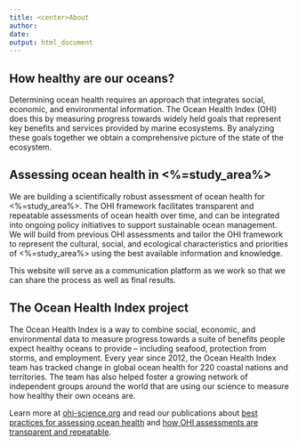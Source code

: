 ```yaml
---
title: <center>About
author: 
date: 
output: html_document
---
```


<!--- please edit as needed!--->

## How healthy are our oceans?

Determining ocean health requires an approach that integrates social, economic, and environmental information. The Ocean Health Index (OHI) does this by measuring progress towards widely held goals that represent key benefits and services provided by marine ecosystems. By analyzing these goals together we obtain a comprehensive picture of the state of the ecosystem. 

## Assessing ocean health in <%=study_area%>
 
We are building a scientifically robust assessment of ocean health for <%=study_area%>. The OHI framework facilitates transparent and repeatable assessments of ocean health over time, and can be integrated into ongoing policy initiatives to support sustainable ocean management. We will build from previous OHI assessments and tailor the OHI framework to represent the cultural, social, and ecological characteristics and priorities of <%=study_area%> using the best available information and knowledge.

This website will serve as a communication platform as we work so that we can share the process as well as final results. 


## The Ocean Health Index project

The Ocean Health Index is a way to combine social, economic, and environmental data to measure progress towards a suite of benefits people expect healthy oceans to provide – including seafood, protection from storms, and employment. Every year since 2012, the Ocean Health Index team has tracked change in global ocean health for 220 coastal nations and territories. The team has also helped foster a growing network of independent groups around the world that are using our science to measure how healthy their own oceans are.  

Learn more at [ohi-science.org](http://ohi-science.org) and read our publications about [best practices for assessing ocean health](https://peerj.com/articles/1503/) and [how OHI assessments are transparent and repeatable](https://www.nature.com/articles/s41559-017-0160).
